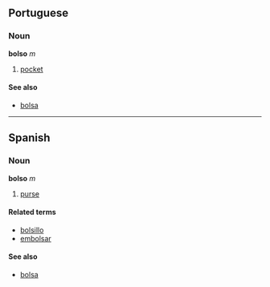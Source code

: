 ==Portuguese==
===Noun===
'''bolso''' ''m''

# [[pocket]]

====See also====
*[[bolsa]]

----

==Spanish==
===Noun===
'''bolso''' ''m''

# [[purse]]

====Related terms====
*[[bolsillo]]
*[[embolsar]]

====See also====
*[[bolsa]]